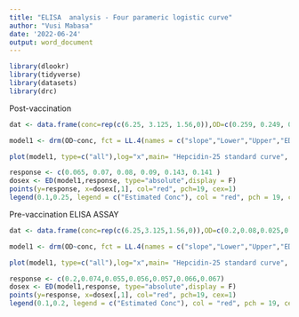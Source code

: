 ---
title: "ELISA  analysis - Four parameric logistic curve"
author: "Vusi Mabasa"
date: '2022-06-24'
output: word_document
---

```{r}
library(dlookr)
library(tidyverse)
library(datasets)
library(drc)
```


Post-vaccination
```{r}
dat <- data.frame(conc=rep(c(6.25, 3.125, 1.56,0)),OD=c(0.259, 0.249, 0.142, 0.058))

model1 <- drm(OD~conc, fct = LL.4(names = c("slope","Lower","Upper","ED50")), data = dat)

plot(model1, type=c("all"),log="x",main= "Hepcidin-25 standard curve", xlab="Concentration (ng/ml)", ylab="OD (450nm)")

response <- c(0.065, 0.07, 0.08, 0.09, 0.143, 0.141 )
dosex <- ED(model1,response, type="absolute",display = F)
points(y=response, x=dosex[,1], col="red", pch=19, cex=1)
legend(0.1,0.25, legend = c("Estimated Conc"), col = "red", pch = 19, cex = 1)
```


Pre-vaccination ELISA ASSAY
```{r}
dat <- data.frame(conc=rep(c(6.25,3.125,1.56,0)),OD=c(0.2,0.08,0.025,0.014))

model1 <- drm(OD~conc, fct = LL.4(names = c("slope","Lower","Upper","ED50")), data = dat)

plot(model1, type=c("all"),log="x",main= "Hepcidin-25 standard curve", xlab="Concentration (ng/ml)", ylab="OD (450nm)")

response <- c(0.2,0.074,0.055,0.056,0.057,0.066,0.067)
dosex <- ED(model1,response, type="absolute",display = F)
points(y=response, x=dosex[,1], col="red", pch=19, cex=1)
legend(0.1,0.2, legend = c("Estimated Conc"), col = "red", pch = 19, cex = 1)
```

